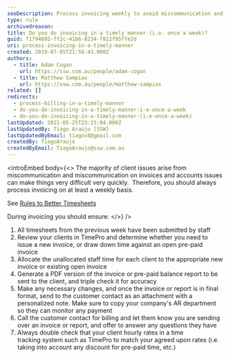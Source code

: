```yaml
---
seoDescription: Process invoicing weekly to avoid miscommunication and ensure accurate accounting for clients.
type: rule
archivedreason:
title: Do you do invoicing in a timely manner (i.e. once a week)?
guid: f1794892-ff2c-41b6-8234-f812f95ffe2d
uri: process-invoicing-in-a-timely-manner
created: 2019-07-05T21:58:43.000Z
authors:
  - title: Adam Cogan
    url: https://ssw.com.au/people/adam-cogan
  - title: Matthew Sampias
    url: https://ssw.com.au/people/matthew-sampias
related: []
redirects:
  - process-billing-in-a-timely-manner
  - do-you-do-invoicing-in-a-timely-manner-i-e-once-a-week
  - do-you-do-invoicing-in-a-timely-manner-(i-e-once-a-week)
lastUpdated: 2021-05-25T23:15:04.000Z
lastUpdatedBy: Tiago Araújo [SSW]
lastUpdatedByEmail: tiagov8@gmail.com
createdBy: TiagoAraujo
createdByEmail: TiagoAraujo@ssw.com.au
---
```


<introEmbed
  body={<>
The majority of client issues arise from miscommunication and miscommunication on invoices and accounts issues can make things very difficult very quickly.  Therefore, you should always process invoicing on at least a weekly basis.

See [Rules to Better Timesheets](/rules-to-better-timesheets)

During invoicing you should ensure:
  </>}
/>
1. All timesheets from the previous week have been submitted by staff
2. Review your clients in TimePro and determine whether you need to issue a new invoice, or draw down time against an open pre-paid invoice
3. Allocate the unallocated staff time for each client to the appropriate new invoice or existing open invoice
4. Generate a PDF version of the invoice or pre-paid balance report to be sent to the client, and triple check it for accuracy
5. Make any necessary changes, and once the invoice or report is in final format, send to the customer contact as an attachment with a personalized note. Make sure to copy your company's AR department so they can monitor any payment
6. Call the customer contact for billing and let them know you are sending over an invoice or report, and offer to answer any questions they have
7. Always double check that your client hourly rates in a time tracking system such as TimePro to match your agreed upon rates (i.e. taking into account any discount for pre-paid time, etc.)
